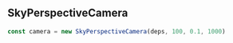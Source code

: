## SkyPerspectiveCamera
```typescript
const camera = new SkyPerspectiveCamera(deps, 100, 0.1, 1000)
```